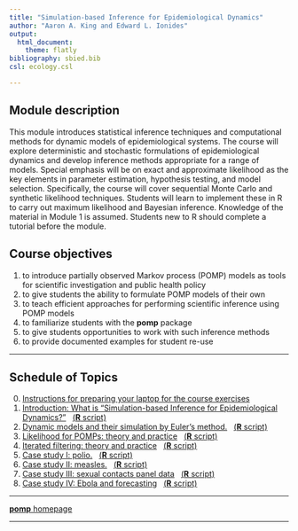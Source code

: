 ```yaml
---
title: "Simulation-based Inference for Epidemiological Dynamics"
author: "Aaron A. King and Edward L. Ionides"
output:
  html_document:
    theme: flatly
bibliography: sbied.bib
csl: ecology.csl

---
```


## Module description
This module introduces statistical inference techniques and computational methods for dynamic models of epidemiological systems. The course will explore deterministic and stochastic formulations of epidemiological dynamics and develop inference methods appropriate for a range of models. Special emphasis will be on exact and approximate likelihood as the key elements in parameter estimation, hypothesis testing, and model selection. Specifically, the course will cover sequential Monte Carlo and synthetic likelihood techniques. Students will learn to implement these in R to carry out maximum likelihood and Bayesian inference. Knowledge of the material in Module 1 is assumed. Students new to R should complete a tutorial before the module.

## Course objectives

1. to introduce partially observed Markov process (POMP) models as tools for scientific investigation and public health policy
1. to give students the ability to formulate POMP models of their own
1. to teach efficient approaches for performing scientific inference using POMP models
1. to familiarize students with the **pomp** package
1. to give students opportunities to work with such inference methods
1. to provide documented examples for student re-use

----------------------

## Schedule of Topics


0. [Instructions for preparing your laptop for the course exercises](./prep/preparation.html)
1. [Introduction: What is "Simulation-based Inference for Epidemiological Dynamics?"](./intro/intro.html)&nbsp;&nbsp;&nbsp;[(**R** script)](./intro/intro.R)
1. [Dynamic models and their simulation by Euler's method.](./stochsim/stochsim.html)&nbsp;&nbsp;&nbsp;[(**R** script)](./stochsim/stochsim.R)
1. [Likelihood for POMPs: theory and practice](./pfilter/pfilter.html)&nbsp;&nbsp;&nbsp;[(**R** script)](./pfilter/pfilter.R)
1. [Iterated filtering: theory and practice](./mif/mif.html)&nbsp;&nbsp;&nbsp;[(**R** script)](./mif/mif.R)
1. [Case study I: polio.](./polio/polio.html)&nbsp;&nbsp;&nbsp;[(**R** script)](./polio/polio.R)
1. [Case study II: measles.](./measles/measles.html)&nbsp;&nbsp;&nbsp;[(**R** script)](./measles/measles.R)
1. [Case study III: sexual contacts panel data](./contacts/contacts.html)&nbsp;&nbsp;&nbsp;[(**R** script)](./contacts/contacts.R)
1. [Case study IV: Ebola and forecasting](./ebola/ebola.html)&nbsp;&nbsp;&nbsp;[(**R** script)](./ebola/ebola.R)

----------------------

[**pomp** homepage](http://kingaa.github.io/pomp)

----------------------
